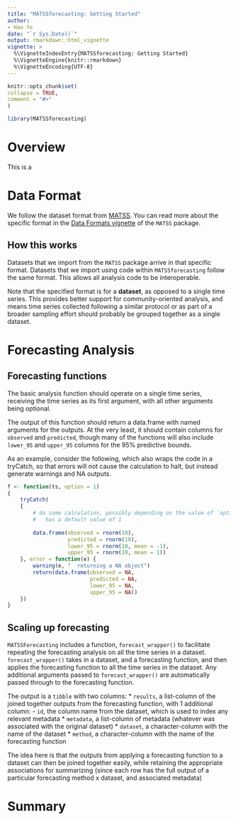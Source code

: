 ```yaml
---
title: "MATSSforecasting: Getting Started"
author: 
- Hao Ye
date: "`r Sys.Date()`"
output: rmarkdown::html_vignette
vignette: >
  %\VignetteIndexEntry{MATSSforecasting: Getting Started}
  %\VignetteEngine{knitr::rmarkdown}
  %\VignetteEncoding{UTF-8}
---
```

  
  ```r
knitr::opts_chunk$set(
collapse = TRUE,
comment = "#>"
)
```

```r
library(MATSSforecasting)
```

# Overview

This is a 

# Data Format

We follow the dataset format from [MATSS](https://weecology.github.io/MATSS/index.html). You can read more about the specific format in the [Data Formats vignette](https://weecology.github.io/MATSS/articles/data-formats.html) of the `MATSS` package.

## How this works

Datasets that we import from the `MATSS` package arrive in that specific format. Datasets that we import using code within `MATSSforecasting` follow the same format. This allows all analysis code to be interoperable.

Note that the specified format is for a **dataset**, as opposed to a single time series. This provides better support for community-oriented analysis, and means time series collected following a similar protocol or as part of a broader sampling effort should probably be grouped together as a single dataset.

# Forecasting Analysis

## Forecasting functions

The basic analysis function should operate on a single time series, receiving the time series as its first argument, with all other arguments being optional.

The output of this function should return a data.frame with named arguments for the outputs. At the very least, it should contain columns for `observed` and `predicted`, though many of the functions will also include `lower_95` and `upper_95` columns for the 95% predictive bounds.

As an example, consider the following, which also wraps the code in a tryCatch, so that errors  will not cause the calculation to halt, but instead generate warnings and NA outputs.
```r
f <- function(ts, option = 1)
{
    tryCatch(
    {
        # do some calculation, possibly depending on the value of `option`, which 
        #   has a default value of 1
        
        data.frame(observed = rnorm(10), 
                   predicted = rnorm(10), 
                   lower_95 = rnorm(10, mean = -1), 
                   upper_95 = rnorm(10, mean = 1))
    }, error = function(e) {
        warning(e, "  returning a NA object")
        return(data.frame(observed = NA, 
                          predicted = NA, 
                          lower_95 = NA, 
                          upper_95 = NA))
    })
}
```

## Scaling up forecasting

`MATSSForecasting` includes a function, `forecast_wrapper()` to facilitate repeating the forecasting analysis on all the time series in a dataset. `forecast_wrapper()` takes in a dataset, and a forecasting function, and then applies the forecasting function to all the time series in the dataset. Any additional arguments passed to `forecast_wrapper()` are automatically passed through to the forecasting function.

The output is a `tibble` with two columns:
  * `results`, a list-column of the joined together outputs from the forecasting function, with 1 additional column:
    - `id`, the column name from the dataset, which is used to index any relevant metadata
  * `metadata`, a list-column of metadata (whatever was associated with the original dataset)
  * `dataset`, a character-column with the name of the dataset
  * `method`, a character-column with the name of the forecasting function
  
The idea here is that the outputs from applying a forecasting function to a dataset can then be joined together easily, while retaining the appropriate associations for summarizing (since each row has the full output of a particular forecasting method x dataset, and associated metadata)

# Summary
